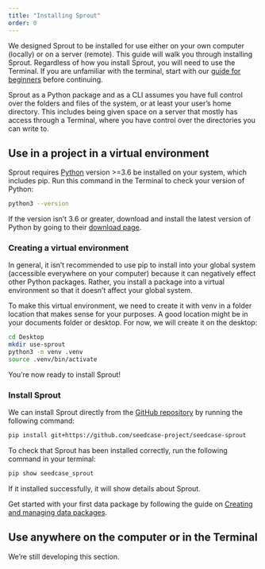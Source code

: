 ```yaml
---
title: "Installing Sprout"
order: 0
---
```


We designed Sprout to be installed for use either on your own computer
(locally) or on a server (remote). This guide will walk you through
installing Sprout. Regardless of how you install Sprout, you will need
to use the Terminal. If you are unfamiliar with the terminal, start with our
[guide for beginners]() before continuing.

<!-- TODO: this callout might need to be its own include, since other docs will use it too -->

::: callout-important
Sprout as a Python package and as a CLI assumes you have full control
over the folders and files of the system, or at least your user's home
directory. This includes being given space on a server that mostly has
access through a Terminal, where you have control over the directories
you can write to.
:::

## Use in a project in a virtual environment

Sprout requires [Python](https://www.python.org/downloads/) version
\>=3.6 be installed on your system, which includes pip. Run this command
in the Terminal to check your version of Python:

``` bash
python3 --version
```

If the version isn't 3.6 or greater, download and install the latest
version of Python by going to their [download
page](https://www.python.org/downloads/).

### Creating a virtual environment

In general, it isn't recommended to use pip to install into your global
system (accessible everywhere on your computer) because it can
negatively effect other Python packages. Rather, you install a package
into a virtual environment so that it doesn't affect your global system.

To make this virtual environment, we need to create it with venv in a
folder location that makes sense for your purposes. A good location
might be in your documents folder or desktop. For now, we will create it
on the desktop:

``` bash
cd Desktop
mkdir use-sprout
python3 -m venv .venv
source .venv/bin/activate
```

<!-- TODO: Write instructions using Poetry as well -->

You're now ready to install Sprout!

### Install Sprout

We can install Sprout directly from the [GitHub
repository](https://github.com/seedcase-project/seedcase-sprout) by
running the following command:

``` bash
pip install git+https://github.com/seedcase-project/seedcase-sprout
```

To check that Sprout has been installed correctly, run the following
command in your terminal:

``` bash
pip show seedcase_sprout
```

If it installed successfully, it will show details about Sprout.

Get started with your first data package by following the guide on
[Creating and managing data packages](/docs/guide/packages.qmd).

## Use anywhere on the computer or in the Terminal

<!-- TODO: Finish this section -->

::: callout-warning
We're still developing this section.
:::

